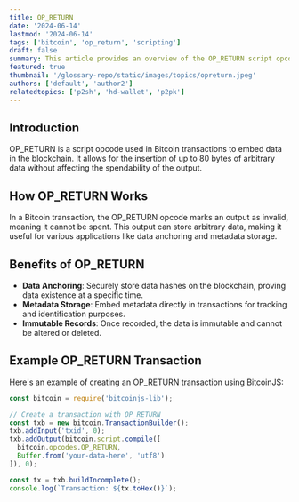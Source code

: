```yaml
---
title: OP_RETURN
date: '2024-06-14'
lastmod: '2024-06-14'
tags: ['bitcoin', 'op_return', 'scripting']
draft: false
summary: This article provides an overview of the OP_RETURN script opcode, its uses, and its implications for Bitcoin transactions.
featured: true
thumbnail: '/glossary-repo/static/images/topics/opreturn.jpeg'
authors: ['default', 'author2']
relatedtopics: ['p2sh', 'hd-wallet', 'p2pk']
---
```


## Introduction

OP_RETURN is a script opcode used in Bitcoin transactions to embed data in the blockchain. It allows for the insertion of up to 80 bytes of arbitrary data without affecting the spendability of the output.

## How OP_RETURN Works

In a Bitcoin transaction, the OP_RETURN opcode marks an output as invalid, meaning it cannot be spent. This output can store arbitrary data, making it useful for various applications like data anchoring and metadata storage.

## Benefits of OP_RETURN

- **Data Anchoring**: Securely store data hashes on the blockchain, proving data existence at a specific time.
- **Metadata Storage**: Embed metadata directly in transactions for tracking and identification purposes.
- **Immutable Records**: Once recorded, the data is immutable and cannot be altered or deleted.

## Example OP_RETURN Transaction

Here's an example of creating an OP_RETURN transaction using BitcoinJS:

```js
const bitcoin = require('bitcoinjs-lib');

// Create a transaction with OP_RETURN
const txb = new bitcoin.TransactionBuilder();
txb.addInput('txid', 0);
txb.addOutput(bitcoin.script.compile([
  bitcoin.opcodes.OP_RETURN,
  Buffer.from('your-data-here', 'utf8')
]), 0);

const tx = txb.buildIncomplete();
console.log(`Transaction: ${tx.toHex()}`);
